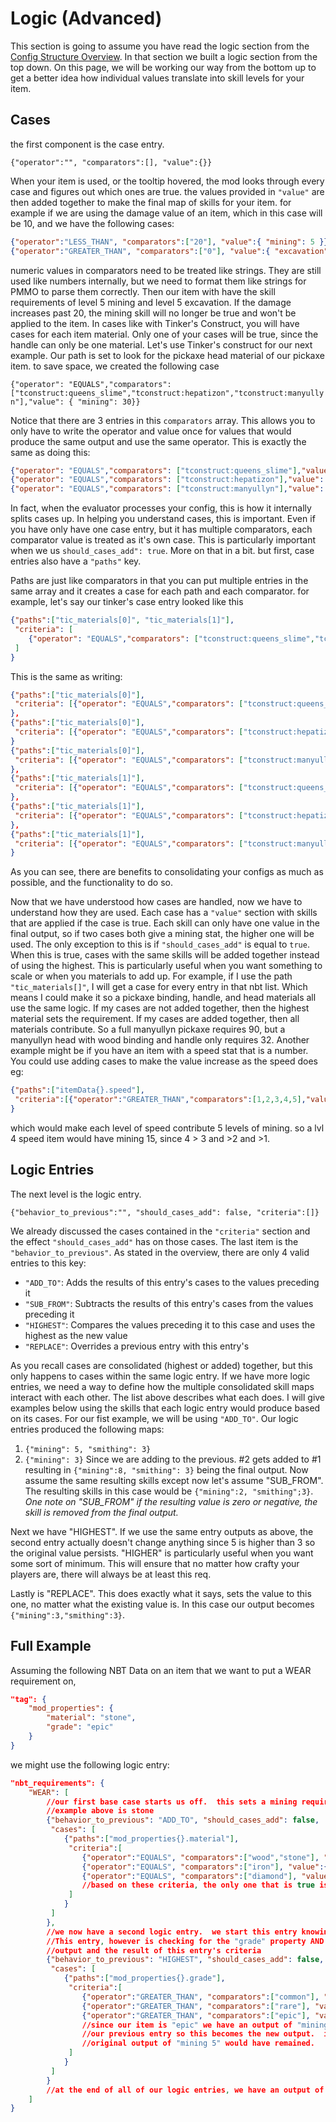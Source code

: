 # Logic (Advanced)

This section is going to assume you have read the logic section from the [Config Structure Overview](nbtstructure).  In that section we built a logic section from the top down.  On this page, we will be working our way from the bottom up to get a better idea how individual values translate into skill levels for your item.

## Cases

the first component is the case entry.

`{"operator":"", "comparators":[], "value":{}}`

When your item is used, or the tooltip hovered, the mod looks through every case and figures out which ones are true.  the values provided in `"value"` are then added together to make the final map of skills for your item.  for example if we are using the damage value of an item, which in this case will be 10, and we have the following cases:
```json
{"operator":"LESS_THAN", "comparators":["20"], "value":{ "mining": 5 }},
{"operator":"GREATER_THAN", "comparators":["0"], "value":{ "excavation": 5 }}
```
<Callout>
    numeric values in comparators need to be treated like strings.  They are still used like numbers internally, but we need to format them like strings for PMMO to parse them correctly.
</Callout>
Then our item with have the skill requirements of level 5 mining and level 5 excavation.  If the damage increases past 20, the mining skill will no longer be true and won't be applied to the item.  In cases like with Tinker's Construct, you will have cases for each item material.  Only one of your cases will be true, since the handle can only be one material.  Let's use Tinker's construct for our next example.  Our path is set to look for the pickaxe head material of our pickaxe item.  to save space, we created the following case

`{"operator": "EQUALS","comparators": ["tconstruct:queens_slime","tconstruct:hepatizon","tconstruct:manyullyn"],"value": { "mining": 30}}`

Notice that there are 3 entries in this `comparators` array.  This allows you to only have to write the operator and value once for values that would produce the same output and use the same operator.  This is exactly the same as doing this:
```json
{"operator": "EQUALS","comparators": ["tconstruct:queens_slime"],"value": { "mining": 30}},
{"operator": "EQUALS","comparators": ["tconstruct:hepatizon"],"value": { "mining": 30}},
{"operator": "EQUALS","comparators": ["tconstruct:manyullyn"],"value": { "mining": 30}}
```
In fact, when the evaluator processes your config, this is how it internally splits cases up.  In helping you understand cases, this is important.
<Callout>
    Even if you have only have one case entry, but it has multiple comparators, each comparator value is treated as it's own case.
</Callout>
This is particularly important when we us `should_cases_add": true`.  More on that in a bit.  but first, case entries also have a `"paths"` key.

Paths are just like comparators in that you can put multiple entries in the same array and it creates a case for each path and each comparator.  for example, let's say our tinker's case entry looked like this
```json
{"paths":["tic_materials[0]", "tic_materials[1]"],
 "criteria": [
    {"operator": "EQUALS","comparators": ["tconstruct:queens_slime","tconstruct:hepatizon","tconstruct:manyullyn"],"value": { "mining": 30}}
 ]
}
```
This is the same as writing:
```json
{"paths":["tic_materials[0]"],
 "criteria": [{"operator": "EQUALS","comparators": ["tconstruct:queens_slime"],"value": { "mining": 30}}]
},
{"paths":["tic_materials[0]"],
 "criteria": [{"operator": "EQUALS","comparators": ["tconstruct:hepatizon"],"value": { "mining": 30}}]
}
{"paths":["tic_materials[0]"],
 "criteria": [{"operator": "EQUALS","comparators": ["tconstruct:manyullyn"],"value": { "mining": 30}}]
},
{"paths":["tic_materials[1]"],
 "criteria": [{"operator": "EQUALS","comparators": ["tconstruct:queens_slime"],"value": { "mining": 30}}]
},
{"paths":["tic_materials[1]"],
 "criteria": [{"operator": "EQUALS","comparators": ["tconstruct:hepatizon"],"value": { "mining": 30}}]
},
{"paths":["tic_materials[1]"],
 "criteria": [{"operator": "EQUALS","comparators": ["tconstruct:manyullyn"],"value": { "mining": 30}}]
}
```

As you can see, there are benefits to consolidating your configs as much as possible, and the functionality to do so.

Now that we have understood how cases are handled, now we have to understand how they are used.  Each case has a `"value"` section with skills that are applied if the case is true.  Each skill can only have one value in the final output, so if two cases both give a mining stat, the higher one will be used.  The only exception to this is if `"should_cases_add"` is equal to `true`.  When this is true, cases with the same skills will be added together instead of using the highest.  This is particularly useful when you want something to scale or when you materials to add up.  For example, if I use the path `"tic_materials[]"`, I will get a case for every entry in that nbt list.  Which means I could make it so a pickaxe binding, handle, and head materials all use the same logic.  If my cases are not added together, then the highest material sets the requirement.  If my cases are added together, then all materials contribute.  So a full manyullyn pickaxe requires 90, but a manyullyn head with wood binding and handle only requires 32.  Another example might be if you have an item with a speed stat that is a number.  You could use adding cases to make the value increase as the speed does eg:
```json
{"paths":["itemData{}.speed"],
 "criteria":[{"operator":"GREATER_THAN","comparators":[1,2,3,4,5],"value":{"mining":5}}]
}
```
which would make each level of speed contribute 5 levels of mining.  so a lvl 4 speed item would have mining 15, since 4 \> 3 and \>2 and \>1.

## Logic Entries

The next level is the logic entry.

`{"behavior_to_previous":"", "should_cases_add": false, "criteria":[]}`

We already discussed the cases contained in the `"criteria"` section and the effect `"should_cases_add"` has on those cases.  The last item is the `"behavior_to_previous"`.  As stated in the overview, there are only 4 valid entries to this key:
- `"ADD_TO"`: Adds the results of this entry's cases to the values preceding it
- `"SUB_FROM"`: Subtracts the results of this entry's cases from the values preceding it
- `"HIGHEST"`: Compares the values preceding it to this case and uses the highest as the new value
- `"REPLACE"`: Overrides a previous entry with this entry's

As you recall cases are consolidated (highest or added) together, but this only happens to cases within the same logic entry.  If we have more logic entries, we need a way to define how the multiple consolidated skill maps interact with each other.  The list above describes what each does.  I will give examples below using the skills that each logic entry would produce based on its cases.  For our fist example, we will be using `"ADD_TO"`.  Our logic entries produced the following maps:
1. `{"mining": 5, "smithing": 3}`
2. `{"mining": 3}`
Since we are adding to the previous.  #2 gets added to #1 resulting in `{"mining":8, "smithing": 3}` being the final output.  Now assume the same resulting skills except now let's assume "SUB_FROM".  The resulting skills in this case would be `{"mining":2, "smithing";3}`.  *One note on "SUB_FROM" if the resulting value is zero or negative, the skill is removed from the final output.*

Next we have "HIGHEST".  If we use the same entry outputs as above, the second entry actually doesn't change anything since 5 is higher than 3 so the original value persists.  "HIGHER" is particularly useful when you want some sort of minimum.  This will ensure that no matter how crafty your players are, there will always be at least this req.

Lastly is "REPLACE".  This does exactly what it says, sets the value to this one, no matter what the existing value is.  In this case our output becomes `{"mining":3,"smithing":3}`.

## Full Example
Assuming the following NBT Data on an item that we want to put a WEAR requirement on,
```json
"tag": {
    "mod_properties": {
        "material": "stone",
        "grade": "epic"
    }
}
```
we might use the following logic entry:
```json
"nbt_requirements": {
    "WEAR": [
        //our first base case starts us off.  this sets a mining requirement based on the material, which in our
        //example above is stone
        {"behavior_to_previous": "ADD_TO", "should_cases_add": false,
         "cases": [
            {"paths":["mod_properties{}.material"],
             "criteria":[
                {"operator":"EQUALS", "comparators":["wood","stone"], "value":{"mining":5}},
                {"operator":"EQUALS", "comparators":["iron"], "value":{"mining":10}},
                {"operator":"EQUALS", "comparators":["diamond"], "value":{"mining":15}}
                //based on these criteria, the only one that is true is the first one, which results in "mining 5"
             ]
            }
         ]
        },
        //we now have a second logic entry.  we start this entry knowing we have "mining 5" as our current output
        //This entry, however is checking for the "grade" property AND will return the HIGHEST between our current
        //output and the result of this entry's criteria
        {"behavior_to_previous": "HIGHEST", "should_cases_add": false,
         "cases": [
            {"paths":["mod_properties{}.grade"],
             "criteria":[
                {"operator":"GREATER_THAN", "comparators":["common"], "value":{"mining":1}},
                {"operator":"GREATER_THAN", "comparators":["rare"], "value":{"mining":5}},
                {"operator":"GREATER_THAN", "comparators":["epic"], "value":{"mining":10}}
                //since our item is "epic" we have an output of "mining 10".  This is higher than the output from
                //our previous entry so this becomes the new output.  if this item were instead "common", the
                //original output of "mining 5" would have remained.
             ]
            }
         ]
        }
        //at the end of all of our logic entries, we have an output of "mining 10" for this item as it currently is.
    ]
}
```